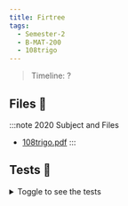 ```yaml
---
title: Firtree
tags:
  - Semester-2
  - B-MAT-200
  - 108trigo
---
```

> Timeline: ?


## Files 📂

:::note 2020 Subject and Files
- [108trigo.pdf](https://github.com/Studio-17/Epitech-Subjects/raw/main/Semester-2/B-MAT-200/108trigo/108trigo.pdf)
:::

## Tests 🤖
<details>
  <summary>Toggle to see the tests</summary>
  <div>
Yo
  </div>
</details>
